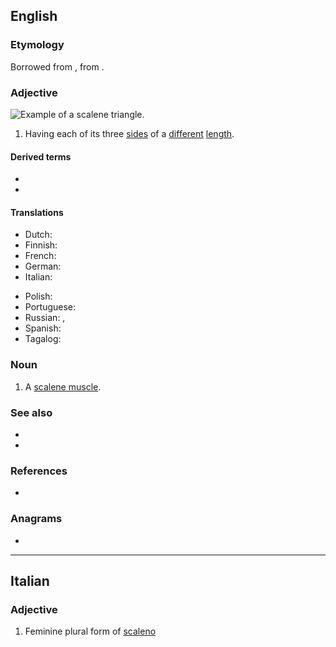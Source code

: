 {{also|scalène}}
==English==

===Etymology===
Borrowed from {{bor|en|LL.|scalēnus}}, from {{der|en|grc|σκᾰληνός||uneven, unequal, scalene}}.

===Adjective===
[[Image:Triangle.Scalene.svg|thumb|right|Example of a scalene triangle.]]
{{en-adj|-}}

# {{lb|en|geometry|of a triangle}} Having each of its three [[side]]s of a [[different]] [[length]].

====Derived terms====
* {{l|en|scalene muscle}}
* {{l|en|scalenectomy}}

====Translations====
{{trans-top|sides of different lengths}}
* Dutch: {{t|nl|ongelijkzijdig}}
* Finnish: {{t|fi|erisivuinen}}
* French: {{t+|fr|scalène}}
* German: {{t|de|ungleichseitig}}
* Italian: {{t+|it|scaleno}}
{{trans-mid}}
* Polish: {{t|pl|różnoboczny|m}}
* Portuguese: {{t|pt|escaleno|m}}
* Russian: {{t+|ru|неравносторо́нний|m}}, {{t+|ru|разносторо́нний|m}}
* Spanish: {{t|es|escaleno}}
* Tagalog: {{t|tl|tagibang}}
{{trans-bottom}}

===Noun===
{{en-noun}}

# A [[scalene muscle]].

===See also===
* {{l|en|equilateral}}
* {{l|en|isosceles}}

===References===
* {{R:OED Online|title=scalene|code=171758|part of speech=adj. and n|date=April 2016}}

===Anagrams===
* {{anagrams|en|Senecal|canelés|cleanse|elances|enlaces|enscale}}

----

==Italian==

===Adjective===
{{head|it|adjective form}}

# Feminine plural form of [[scaleno]]